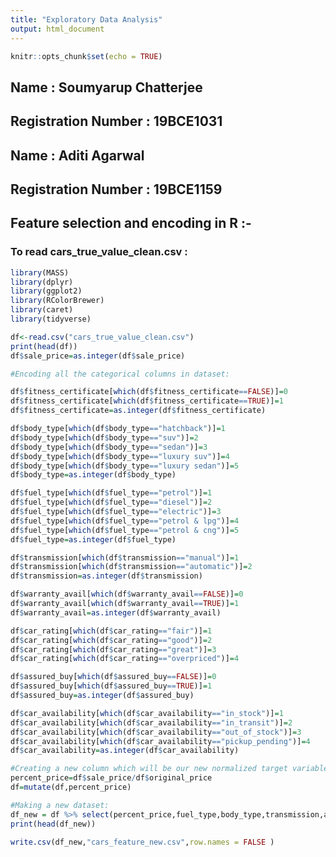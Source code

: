 ```yaml
---
title: "Exploratory Data Analysis"
output: html_document
---
```


```r
knitr::opts_chunk$set(echo = TRUE)
```
## Name : Soumyarup Chatterjee
## Registration Number : 19BCE1031

## Name : Aditi Agarwal
## Registration Number : 19BCE1159


## Feature selection and encoding in R  :- 


### To read cars_true_value_clean.csv :
```r
library(MASS)
library(dplyr)
library(ggplot2)
library(RColorBrewer)
library(caret)
library(tidyverse)

df<-read.csv("cars_true_value_clean.csv")
print(head(df))
df$sale_price=as.integer(df$sale_price)

#Encoding all the categorical columns in dataset:

df$fitness_certificate[which(df$fitness_certificate==FALSE)]=0
df$fitness_certificate[which(df$fitness_certificate==TRUE)]=1
df$fitness_certificate=as.integer(df$fitness_certificate)

df$body_type[which(df$body_type=="hatchback")]=1
df$body_type[which(df$body_type=="suv")]=2
df$body_type[which(df$body_type=="sedan")]=3
df$body_type[which(df$body_type=="luxury suv")]=4
df$body_type[which(df$body_type=="luxury sedan")]=5
df$body_type=as.integer(df$body_type)

df$fuel_type[which(df$fuel_type=="petrol")]=1
df$fuel_type[which(df$fuel_type=="diesel")]=2
df$fuel_type[which(df$fuel_type=="electric")]=3
df$fuel_type[which(df$fuel_type=="petrol & lpg")]=4
df$fuel_type[which(df$fuel_type=="petrol & cng")]=5
df$fuel_type=as.integer(df$fuel_type)

df$transmission[which(df$transmission=="manual")]=1
df$transmission[which(df$transmission=="automatic")]=2
df$transmission=as.integer(df$transmission)

df$warranty_avail[which(df$warranty_avail==FALSE)]=0
df$warranty_avail[which(df$warranty_avail==TRUE)]=1
df$warranty_avail=as.integer(df$warranty_avail)

df$car_rating[which(df$car_rating=="fair")]=1
df$car_rating[which(df$car_rating=="good")]=2
df$car_rating[which(df$car_rating=="great")]=3
df$car_rating[which(df$car_rating=="overpriced")]=4

df$assured_buy[which(df$assured_buy==FALSE)]=0
df$assured_buy[which(df$assured_buy==TRUE)]=1
df$assured_buy=as.integer(df$assured_buy)

df$car_availability[which(df$car_availability=="in_stock")]=1
df$car_availability[which(df$car_availability=="in_transit")]=2
df$car_availability[which(df$car_availability=="out_of_stock")]=3
df$car_availability[which(df$car_availability=="pickup_pending")]=4
df$car_availability=as.integer(df$car_availability)

#Creating a new column which will be our new normalized target variable:
percent_price=df$sale_price/df$original_price
df=mutate(df,percent_price)

#Making a new dataset:
df_new = df %>% select(percent_price,fuel_type,body_type,transmission,assured_buy,car_availability,total_owners,broker_quote,original_price,car_rating,fitness_certificate,emi_starts_from,booking_down_pymnt) 
print(head(df_new))

write.csv(df_new,"cars_feature_new.csv",row.names = FALSE )

```







